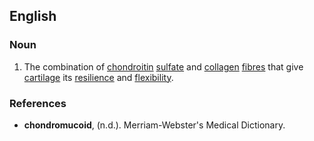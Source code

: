 ==English==

===Noun===
{{en-noun|-}}

# {{context|obsolete|anatomy}} The combination of [[chondroitin]] [[sulfate]] and [[collagen]] [[fibres]] that give [[cartilage]] its [[resilience]] and [[flexibility]].

===References===
* '''chondromucoid''', (n.d.). Merriam-Webster's Medical Dictionary.